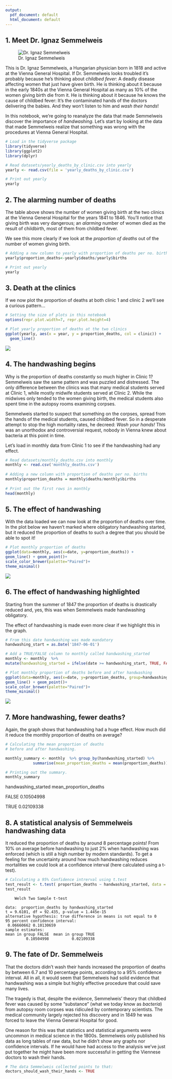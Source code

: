 ```yaml
---
output:
  pdf_document: default
  html_document: default
---
```


## 1. Meet Dr. Ignaz Semmelweis
![Dr. Ignaz Semmelweis](semmelweis.png)

<p>This is Dr. Ignaz Semmelweis, a Hungarian physician born in 1818 and active at the Vienna General Hospital. If Dr. Semmelweis looks troubled it's probably because he's thinking about <em>childbed fever</em>: A deadly disease affecting women that just have given birth. He is thinking about it because in the early 1840s at the Vienna General Hospital as many as 10% of the women giving birth die from it. He is thinking about it because he knows the cause of childbed fever: It's the contaminated hands of the doctors delivering the babies. And they won't listen to him and <em>wash their hands</em>!</p>
<p>In this notebook, we're going to reanalyze the data that made Semmelweis discover the importance of <em>handwashing</em>. Let's start by looking at the data that made Semmelweis realize that something was wrong with the procedures at Vienna General Hospital.</p>

```r
# Load in the tidyverse package
library(tidyverse)
library(ggplot2)
library(dplyr)
```



```r
# Read datasets/yearly_deaths_by_clinic.csv into yearly
yearly <- read.csv(file = 'yearly_deaths_by_clinic.csv')

# Print out yearly
yearly
```


## 2. The alarming number of deaths
<p>The table above shows the number of women giving birth at the two clinics at the Vienna General Hospital for the years 1841 to 1846. You'll notice that giving birth was very dangerous; an <em>alarming</em> number of women died as the result of childbirth, most of them from childbed fever.</p>
<p>We see this more clearly if we look at the <em>proportion of deaths</em> out of the number of women giving birth. </p>


```r

# Adding a new column to yearly with proportion of deaths per no. births
yearly$proportion_deaths<-yearly$deaths/yearly$births

# Print out yearly
yearly
```

## 3. Death at the clinics
<p>If we now plot the proportion of deaths at both clinic 1 and clinic 2  we'll see a curious pattern...</p>


```r
# Setting the size of plots in this notebook
options(repr.plot.width=7, repr.plot.height=4)

# Plot yearly proportion of deaths at the two clinics
ggplot(yearly, aes(x = year, y = proportion_deaths, col = clinic)) + 
  geom_line()
```
![](output_7_1.png)

## 4. The handwashing begins
<p>Why is the proportion of deaths constantly so much higher in Clinic 1? Semmelweis saw the same pattern and was puzzled and distressed. The only difference between the clinics was that many medical students served at Clinic 1, while mostly midwife students served at Clinic 2. While the midwives only tended to the women giving birth, the medical students also spent time in the autopsy rooms examining corpses. </p>
<p>Semmelweis started to suspect that something on the corpses, spread from the hands of the medical students, caused childbed fever. So in a desperate attempt to stop the high mortality rates, he decreed: <em>Wash your hands!</em> This was an unorthodox and controversial request, nobody in Vienna knew about bacteria at this point in time. </p>
<p>Let's load in monthly data from Clinic 1 to see if the handwashing had any effect.</p>

```r
# Read datasets/monthly_deaths.csv into monthly
monthly <- read.csv('monthly_deaths.csv')
 
# Adding a new column with proportion of deaths per no. births
monthly$proportion_deaths = monthly$deaths/monthly$births
 
# Print out the first rows in monthly
head(monthly)


```


## 5. The effect of handwashing
<p>With the data loaded we can now look at the proportion of deaths over time. In the plot below we haven't marked where obligatory handwashing started, but it reduced the proportion of deaths to such a degree that you should be able to spot it!</p>

```r
# Plot monthly proportion of deaths
ggplot(data=monthly, aes(x=date, y=proportion_deaths)) +
geom_line() + geom_point()+
scale_color_brewer(palette="Paired")+
theme_minimal()
```
![](output_13_1.png)

## 6. The effect of handwashing highlighted
<p>Starting from the summer of 1847 the proportion of deaths is drastically reduced and, yes, this was when Semmelweis made handwashing obligatory. </p>
<p>The effect of handwashing is made even more clear if we highlight this in the graph.</p>


```r
# From this date handwashing was made mandatory
handwashing_start = as.Date('1847-06-01')

# Add a TRUE/FALSE column to monthly called handwashing_started
monthly <- monthly  %>% 
mutate(handwashing_started = ifelse(date >= handwashing_start, TRUE, FALSE))

# Plot monthly proportion of deaths before and after handwashing
ggplot(data=monthly, aes(x=date, y=proportion_deaths, group=handwashing_started, color=handwashing_started)) +
geom_line() + geom_point()+
scale_color_brewer(palette="Paired")+
theme_minimal()
```
![](output_16_1.png)

## 7. More handwashing, fewer deaths?
<p>Again, the graph shows that handwashing had a huge effect. How much did it reduce the monthly proportion of deaths on average?</p>



```r

# Calculating the mean proportion of deaths 
# before and after handwashing.

monthly_summary <- monthly  %>% group_by(handwashing_started) %>% 
            summarise(mean_proportion_deaths = mean(proportion_deaths))

# Printing out the summary.
monthly_summary
```

handwashing_started	  mean_proportion_deaths

FALSE	                        0.10504998

TRUE	                        0.02109338


## 8. A statistical analysis of Semmelweis handwashing data
<p>It reduced the proportion of deaths by around 8 percentage points! From 10% on average before handwashing to just 2% when handwashing was enforced (which is still a high number by modern standards). 
To get a feeling for the uncertainty around how much handwashing reduces mortalities we could look at a confidence interval (here calculated using a t-test).</p>

```r
# Calculating a 95% Confidence intrerval using t.test 
test_result <- t.test( proportion_deaths ~ handwashing_started, data = monthly)
test_result
```

    	Welch Two Sample t-test
    
    data:  proportion_deaths by handwashing_started
    t = 9.6101, df = 92.435, p-value = 1.445e-15
    alternative hypothesis: true difference in means is not equal to 0
    95 percent confidence interval:
     0.06660662 0.10130659
    sample estimates:
    mean in group FALSE  mean in group TRUE 
             0.10504998          0.02109338 


## 9. The fate of Dr. Semmelweis
<p>That the doctors didn't wash their hands increased the proportion of deaths by between 6.7 and 10 percentage points, according to a 95% confidence interval. All in all, it would seem that Semmelweis had solid evidence that handwashing was a simple but highly effective procedure that could save many lives.</p>
<p>The tragedy is that, despite the evidence, Semmelweis' theory that childbed fever was caused by some "substance" (what we today know as <em>bacteria</em>) from autopsy room corpses was ridiculed by contemporary scientists. The medical community largely rejected his discovery and in 1849 he was forced to leave the Vienna General Hospital for good.</p>
<p>One reason for this was that statistics and statistical arguments were uncommon in medical science in the 1800s. Semmelweis only published his data as long tables of raw data, but he didn't show any graphs nor confidence intervals. If he would have had access to the analysis we've just put together he might have been more successful in getting the Viennese doctors to wash their hands.</p>

```r
# The data Semmelweis collected points to that:
doctors_should_wash_their_hands <- TRUE

```

